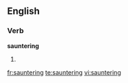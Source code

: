 ==English==

===Verb===
'''sauntering'''

# {{present participle of|saunter}}

[[fr:sauntering]]
[[te:sauntering]]
[[vi:sauntering]]